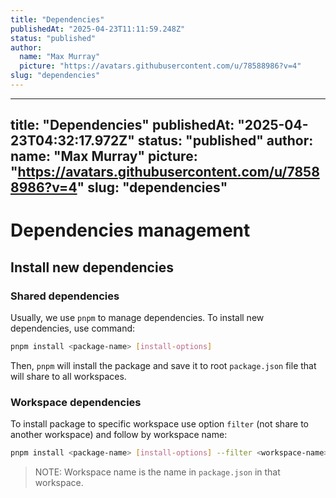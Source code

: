 ```yaml
---
title: "Dependencies"
publishedAt: "2025-04-23T11:11:59.248Z"
status: "published"
author:
  name: "Max Murray"
  picture: "https://avatars.githubusercontent.com/u/78588986?v=4"
slug: "dependencies"
---
```


---

## title: "Dependencies" publishedAt: "2025-04-23T04:32:17.972Z" status: "published" author: name: "Max Murray" picture: "<https://avatars.githubusercontent.com/u/78588986?v=4>" slug: "dependencies"

# Dependencies management

## Install new dependencies

### Shared dependencies

Usually, we use `pnpm` to manage dependencies. To install new dependencies, use command:

```bash
pnpm install <package-name> [install-options]
```

Then, `pnpm` will install the package and save it to root `package.json` file that will share to all workspaces.

### Workspace dependencies

To install package to specific workspace use option `filter` (not share to another workspace) and follow by workspace name:

```bash
pnpm install <package-name> [install-options] --filter <workspace-name>
```

> NOTE: Workspace name is the name in `package.json` in that workspace.